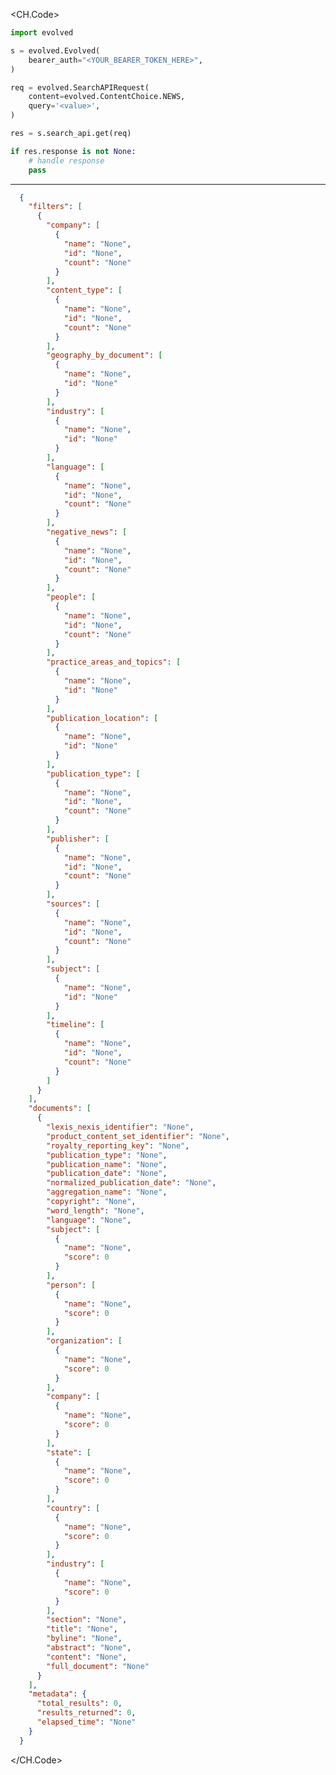 
<CH.Code>
```python Get.py
import evolved

s = evolved.Evolved(
    bearer_auth="<YOUR_BEARER_TOKEN_HERE>",
)

req = evolved.SearchAPIRequest(
    content=evolved.ContentChoice.NEWS,
    query='<value>',
)

res = s.search_api.get(req)

if res.response is not None:
    # handle response
    pass
```
---

```json Example Response
  {
    "filters": [
      {
        "company": [
          {
            "name": "None",
            "id": "None",
            "count": "None"
          }
        ],
        "content_type": [
          {
            "name": "None",
            "id": "None",
            "count": "None"
          }
        ],
        "geography_by_document": [
          {
            "name": "None",
            "id": "None"
          }
        ],
        "industry": [
          {
            "name": "None",
            "id": "None"
          }
        ],
        "language": [
          {
            "name": "None",
            "id": "None",
            "count": "None"
          }
        ],
        "negative_news": [
          {
            "name": "None",
            "id": "None",
            "count": "None"
          }
        ],
        "people": [
          {
            "name": "None",
            "id": "None",
            "count": "None"
          }
        ],
        "practice_areas_and_topics": [
          {
            "name": "None",
            "id": "None"
          }
        ],
        "publication_location": [
          {
            "name": "None",
            "id": "None"
          }
        ],
        "publication_type": [
          {
            "name": "None",
            "id": "None",
            "count": "None"
          }
        ],
        "publisher": [
          {
            "name": "None",
            "id": "None",
            "count": "None"
          }
        ],
        "sources": [
          {
            "name": "None",
            "id": "None",
            "count": "None"
          }
        ],
        "subject": [
          {
            "name": "None",
            "id": "None"
          }
        ],
        "timeline": [
          {
            "name": "None",
            "id": "None",
            "count": "None"
          }
        ]
      }
    ],
    "documents": [
      {
        "lexis_nexis_identifier": "None",
        "product_content_set_identifier": "None",
        "royalty_reporting_key": "None",
        "publication_type": "None",
        "publication_name": "None",
        "publication_date": "None",
        "normalized_publication_date": "None",
        "aggregation_name": "None",
        "copyright": "None",
        "word_length": "None",
        "language": "None",
        "subject": [
          {
            "name": "None",
            "score": 0
          }
        ],
        "person": [
          {
            "name": "None",
            "score": 0
          }
        ],
        "organization": [
          {
            "name": "None",
            "score": 0
          }
        ],
        "company": [
          {
            "name": "None",
            "score": 0
          }
        ],
        "state": [
          {
            "name": "None",
            "score": 0
          }
        ],
        "country": [
          {
            "name": "None",
            "score": 0
          }
        ],
        "industry": [
          {
            "name": "None",
            "score": 0
          }
        ],
        "section": "None",
        "title": "None",
        "byline": "None",
        "abstract": "None",
        "content": "None",
        "full_document": "None"
      }
    ],
    "metadata": {
      "total_results": 0,
      "results_returned": 0,
      "elapsed_time": "None"
    }
  }
```
</CH.Code>
